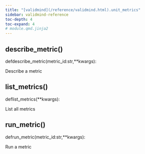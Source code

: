 ```yaml
---
title: "[validmind](/reference/validmind.html).unit_metrics"
sidebar: validmind-reference
toc-depth: 4
toc-expand: 4
# module.qmd.jinja2
---
```


<!-- function.qmd.jinja2 -->

## describe_metric[()]{.muted}

<!-- signatures.jinja2 -->

::: {.signature}

<span class="kw">def</span><span class="name">describe_metric</span>(<span class="param"><span class="n">metric_id</span><span class="p">:</span><!-- types.jinja2 - format_type --><span class="nb">str</span><span class="muted">,</span></span><span class="param"><span class="n">\*\*kwargs</span></span>):

:::

<!-- docstring.jinja2 -->

Describe a metric

<!-- function.qmd.jinja2 -->

## list_metrics[()]{.muted}

<!-- signatures.jinja2 -->

::: {.signature}

<span class="kw">def</span><span class="name">list_metrics</span>(<span class="param"><span class="n">\*\*kwargs</span></span>):

:::

<!-- docstring.jinja2 -->

List all metrics

<!-- function.qmd.jinja2 -->

## run_metric[()]{.muted}

<!-- signatures.jinja2 -->

::: {.signature}

<span class="kw">def</span><span class="name">run_metric</span>(<span class="param"><span class="n">metric_id</span><span class="p">:</span><!-- types.jinja2 - format_type --><span class="nb">str</span><span class="muted">,</span></span><span class="param"><span class="n">\*\*kwargs</span></span>):

:::

<!-- docstring.jinja2 -->

Run a metric
